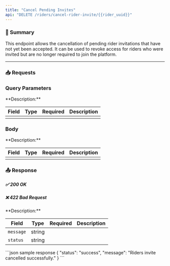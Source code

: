 ```yaml
---
title: "Cancel Pending Invites"
api: "DELETE /riders/cancel-rider-invite/{{rider_uuid}}"
---
```



### 📝 Summary

This endpoint allows the cancellation of pending rider invitations that have not yet been accepted. It can be used to revoke access for riders who were invited but are no longer required to join the platform.

---



### 📥 Requests
### Query Parameters
<Expandable>
**Description:** 

| **Field**   | **Type** | **Required** | **Description**          |
|-------------|----------|-------------:|---------------------------|
|    |    |        |          |
</Expandable>

### Body
<Expandable>
**Description:** 

| **Field**   | **Type** | **Required** | **Description**          |
|-------------|----------|-------------:|---------------------------|
|    |   |        |          |      |           |           |
</Expandable>


### 📤 Response

##### ✅ 200 OK
##### ❌ 422 Bad Request

<Expandable>
**Description:** 

| **Field**   | **Type** | **Required** | **Description**          |
|-------------|----------|-------------:|---------------------------|
| `message`   | string   |        |           |
| `status`  |   string| |   |   |
</Expandable>

<ResponseExample>
    ```json sample response
    {
    "status": "success",
    "message": "Riders invite cancelled successfully."
}
    ```
</ResponseExample>


